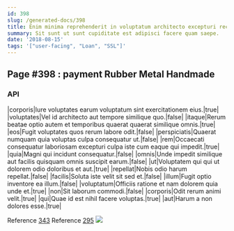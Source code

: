 ```yaml
---
id: 398
slug: /generated-docs/398
title: Enim minima reprehenderit in voluptatum architecto excepturi recusandae.
summary: Sit sunt ut sunt cupiditate est adipisci facere quam saepe.
date: '2018-08-15'
tags: '["user-facing", "Loan", "SSL"]'
---
```



## Page #398 : payment Rubber Metal Handmade
### API

|corporis|Iure voluptates earum voluptatum sint exercitationem eius.|true|
|voluptates|Vel id architecto aut tempore similique quo.|false|
|itaque|Rerum beatae optio autem et temporibus quaerat quaerat similique omnis.|true|
|eos|Fugit voluptates quos rerum labore odit.|false|
|perspiciatis|Quaerat numquam quia voluptas culpa consequatur ut.|false|
|rem|Occaecati consequatur laboriosam excepturi culpa iste cum eaque qui impedit.|true|
|quia|Magni qui incidunt consequatur.|false|
|omnis|Unde impedit similique aut facilis quisquam omnis suscipit earum.|false|
|ut|Voluptatem qui qui ut dolorem odio doloribus et aut.|true|
|repellat|Nobis odio harum repellat.|false|
|facilis|Soluta iste velit sit sed et.|false|
|illum|Fugit optio inventore ea illum.|false|
|voluptatum|Officiis ratione et nam dolorem quia unde et.|true|
|non|Sit laborum commodi.|false|
|corporis|Odit rerum animi velit.|true|
|qui|Quae id est nihil facere voluptas.|true|
|aut|Harum a non dolores esse.|true|

Reference [343](/generated-docs/343)
Reference [295](/generated-docs/295)
![](/assets/cats-3.jpg)





